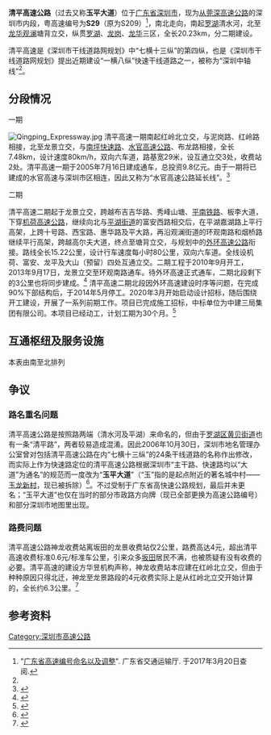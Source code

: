 {{中国高速公路信息框
| 省名 = 广东省
| 编号 = '''S29'''
| 自定头部 = [[File:Guangdong_Expwy_S29_sign_with_name.svg|130px]]
| 名称 = 从化－深圳高速（清水河－塘背）
| 地圖 = 
| 照片 =GDExpwy S209 Pinghu Direction Start point at Qingshuihe, Shenzhen.jpg
| 路線簡稱 = 清平
| 最近通車日期 = 2013年9月17日
| 规划总里程 = 20.23
| 起點 = [[深圳市|深圳市]][[罗湖区|罗湖区]]清水河
| 終點 = [[深圳市|深圳市]][[龙华区_(深圳市)|龙华区]]塘背
| 出口處數 = 9
| 服务区数 = 0
}}

'''清平高速公路'''（过去又称'''玉平大道'''）位于[[广东省|广东省]][[深圳市|深圳市]]，现为[[从莞深高速公路|从莞深高速公路]]的深圳市内段，粤高速编号为'''S29'''（原为S209）<ref>"[http://www.gdcd.gov.cn/zxgh/69640_1.jhtml 广东省高速编号命名以及调整]{{dead link|date=2018年1月 |bot=InternetArchiveBot |fix-attempted=yes }}". 广东省交通运输厅. 于2017年3月20日查阅.</ref>，南北走向，南起[[罗湖|罗湖]]清水河，北至[[龙华区_(深圳市)|龙华]][[观澜|观澜]]塘背立交，纵贯[[罗湖|罗湖]]、[[龙岗|龙岗]]、[[龙华区_(深圳市)|龙华]]三区，全长20.23km，分二期建设。

清平高速是《深圳市干线道路网规划》中“七横十三纵”的第四纵，也是《深圳市干线道路网规划》提出近期建设“一横八纵”快速干线道路之一，被称为“深圳中轴线”<ref name=erqitongche />。

==分段情况==
;一期
[[File:Qingping_Expressway.jpg|thumb]]
清平高速一期南起红岭北立交，与泥岗路、红岭路相接，北至龙景立交，与[[南坪快速路|南坪快速路]]、[[水官高速公路|水官高速公路]]、布龙路相接，全长7.48km，设计速度80km/h，双向六车道，路基宽29米，设互通立交3处，收费站2处。清平高速一期于2005年7月16日建成通车，总投资9.8亿元。由于一期将已建成的水官高速与深圳市区相连，因此又称为“水官高速公路延长线”。<ref>{{cite news| url=http://news.sina.com.cn/c/2005-07-17/06476453833s.shtml| title=市长宣布：清平高速一期通车二期开工| work=深圳商报| date=2005-07-17| agency=[[新浪网|新浪网]]| accessdate=2017-02-18| archive-date=2019-10-08| archive-url=https://web.archive.org/web/20191008170536/http://news.sina.com.cn/c/2005-07-17/06476453833s.shtml| dead-url=no}}</ref>
;二期
清平高速二期起于龙景立交，跨越布吉吉华路、秀峰山塘、[[平南铁路|平南铁路]]、板李大道，下穿[[机荷高速公路|机荷高速公路]]，继续向北与[[平湖街道|平湖街道]]的富安西路相交后，在平湖嘉湖路上平行高架，上跨十号路、西宝路、惠华路及平大路，再沿观澜街道的环观南路和烟桥路继续平行高架，跨越高尔夫大道，终点至塘背立交，与规划中的[[深圳外环高速公路|外环高速公路]]衔接。路线全长15.22公里，设计行车速度每小时80公里，双向六车道。全线设机荷、富安、龙平及大山（预留）四处互通立交。二期工程于2010年9月开工，2013年9月17日，龙景立交至环观南路通车。待外环高速正式通车，二期北段剩下的3公里也将同步建成。<ref name=erqitongche>{{cite news| url=http://sztqb.sznews.com/html/2013-09/18/content_2627505.htm| title=清平高速二期通车| work=深圳特区报| date=2013-09-18| agency=深圳新闻网| deadurl=yes| archiveurl=https://web.archive.org/web/20170218145119/http://sztqb.sznews.com/html/2013-09/18/content_2627505.htm| archivedate=2017年2月18日| df=}}</ref> 清平高速二期北段因外环高速建设时序等问题，在完成90%下部结构后，于2014年5月停工。2020年3月开始启动设计招标，随后围绕开工建设，开展了一系列前期工作。项目已完成施工招标，中标单位为中建三局集团有限公司。本项目已经动工，计划工期为30个月。<ref name=erqibeiduanfugong>{{cite news| url=http://liuyan.people.com.cn/threads/content?tid=8255425| title=关于清平高速二期北段连接外环高速何时动工| work=领导留言板| date=2021-01-07| agency=[[人民网|人民网]]| accessdate=2021-05-01| archive-date=2021-05-01| archive-url=https://web.archive.org/web/20210501062724/http://liuyan.people.com.cn/threads/content?tid=8255425| dead-url=no}}</ref>

== 互通枢纽及服务设施 ==
本表由南至北排列
{{Start expwy exit box|place=1}}
{{Expwy exit item|place=[[深圳市|深圳市]]<br />[[罗湖区|罗湖区]]|place rows=4|type=MH|name=泥崗紅嶺|road connection={{中国国道名|107|[[泥岗路|泥岗路]]}}<br>[[红岭路|红岭北路]]}}
{{Expwy exit item|type=E|name=玉龙|road connection=[[红岗路|红岗路]]<br>[[金湖路|金湖路]]<br>宝清路<br>宝洁路}}
{{Expwy exit item|type=E|name=清水河南|road connection=[[红岗路|红岗路]]<br>[[清水河一路|清水河一路]]|comment=仅有平湖方向入口}}
{{Expwy exit item|type=E|index=0|name=清水河|road connection=临平一路<br>文化二路}}
{{Expwy exit item|place=[[深圳市|深圳市]]<br />[[龙岗区|龙岗区]]|place rows=8|type=U|name=[[凤仪山隧道|凤仪山隧道]]|comment=往南时速限制50km}}
{{Expwy exit item|type=E|name=布吉|index=3|road connection=[[西环路(布吉)|西环路]]|comment=}}
{{Expwy exit item|type=E|name=采石场|comment=仅能往郁南环境园<br>[[深圳城市废物处置中心|深圳城市废物处置中心]]}}
{{Expwy exit item|type=T|name=神龍|comment=}}
{{Expwy exit item|type=EH|name=龍景|index=7|highway connection={{China Expwy Name|S28|[[水官高速公路|水官高速公路]]||Guangdong}}<br>[[南坪快速路|南坪快速路]]|road connection={{中国省道名|360|P=广东|[[布龙路|布龙路]]}}<br>{{中国县道名|252|[[吉华路|吉华路]]}}}}
{{Expwy exit item|state=u|type=T|name=秀峰主线|comment=本站以北路段免费}}
{{Expwy exit item|type=H|name=秀峰|index=11|highway connection={{China Expwy Name|G15|[[机荷高速公路|机荷高速公路]]}}}}
{{Expwy exit item|type=E|name=富安|index=13|road connection=富安大道|comment=[[华南城|华南城]]}}
{{Expwy exit item|place=[[深圳市|深圳市]]<br />[[龙华区_(深圳市)|龙华区]]|place rows=3|type=E|name=金龙|index=16|road connection=平大路<br>环观南路<br>嘉湖路<br>惠华路|comment=可至[[观澜山水田园|观澜山水田园<br>旅游文化园]]}}
{{Expwy exit item|type=E|name=凤观||road connection={{中国县道名|231|[[凤观路|凤观路]]}}<br>环观南路<br>高尔夫大道|state=u|comment=可至[[观澜湖高尔夫球会|观澜湖]]}}
{{Expwy exit item|type=H|name=塘背||highway connection={{China Expwy Name|S86|[[深圳外环高速公路|深圳外环高速公路]]|P=Guangdong|L1=G1507}}<br>{{China Expwy Name|S29|[[从莞深高速公路|从莞深高速公路]]|P=Guangdong}}|state=u}}
{{End expwy exit box|place=1}}

== 争议 ==
===路名重名问题===
清平高速公路是按照路两端（清水河及平湖）来命名的，但由于[[罗湖区|罗湖区]][[黄贝街道|黄贝街道]]也有一条“清平路”，两者较易造成混淆。因此2006年10月30日，深圳市地名管理办公室曾对包括清平高速公路在内“七横十三纵”的24条干线道路的名称作出修改，而实际上作为快速路定位的清平高速公路根据深圳市“主干路、快速路均以“大道”为通名”的规范而一度改为“'''玉平大道'''”（“玉”指的是起点附近的著名城中村——[[玉龙新村|玉龙新村]]，现已被拆除）<ref>{{Cite web|title=清平高速公路改称玉平大道-搜狐新闻|url=http://news.sohu.com/20061031/n246098686.shtml|accessdate=2019-06-20|work=news.sohu.com|archive-date=2020-08-12|archive-url=https://web.archive.org/web/20200812125007/http://news.sohu.com/20061031/n246098686.shtml|dead-url=no}}</ref>。不过受制于广东省高快速公路规划，最后并未更名；“玉平大道”也仅在当时的部分市政路方向牌（现已全部更换为高速公路编号）和部分深圳市地图里出现。

===路费问题===
清平高速公路神龙收费站离坂田的龙景收费站仅2公里，路费高达4元，超出清平高速收费标准0.6元/标准车公里，引来众多[[坂田|坂田]]居民不满，也被质疑有没有收费的必要。清平高速的建设方华昱机构声称，神龙收费站本应建在红岭北立交，但由于种种原因只得北迁，神龙至龙景路段的4元收费实际上是从红岭北立交开始计算的，全长约6.3公里。<ref>{{cite news | url=http://news.ycwb.com/2013-09/18/content_5079284.htm | title=清平高速二期昨通车 车程缩短收费不低备受争议 | work=[[羊城晚报|羊城晚报]] | date=2013-09-18 | agency=金羊网 | access-date=2017-02-18 | archive-url=https://web.archive.org/web/20170218144457/http://news.ycwb.com/2013-09/18/content_5079284.htm | archive-date=2017-02-18 | dead-url=yes }}</ref>
==参考资料==
{{Reflist}}

{{深圳市主要道路}}
{{广东省高速公路}}
[[Category:深圳市高速公路|Category:深圳市高速公路]]